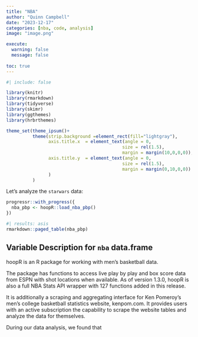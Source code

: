 ```yaml
---
title: "NBA"
author: "Quinn Campbell"
date: "2023-12-17"
categories: [nba, code, analysis]
image: "image.png"

execute: 
  warning: false
  message: false
  
toc: true
---
```

```r
#| include: false

library(knitr)
library(rmarkdown)
library(tidyverse)
library(skimr)
library(ggthemes)
library(hrbrthemes)

theme_set(theme_ipsum()+
          theme(strip.background =element_rect(fill="lightgray"),
                axis.title.x  = element_text(angle = 0,
                                            size = rel(1.5),
                                            margin = margin(10,0,0,0)),
                axis.title.y  = element_text(angle = 0,
                                            size = rel(1.5),
                                            margin = margin(0,10,0,0))
                )
          )
```

Let's analyze the `starwars` data:

```r
progressr::with_progress({
  nba_pbp <- hoopR::load_nba_pbp()
})
```


```r
#| results: asis
rmarkdown::paged_table(nba_pbp) 
```



## Variable Description for `nba` data.frame


hoopR is an R package for working with men’s basketball data.

The package has functions to access live play by play and box score data from ESPN with shot locations when available. As of version 1.3.0, hoopR is also a full NBA Stats API wrapper with 127 functions added in this release.

It is additionally a scraping and aggregating interface for Ken Pomeroy’s men’s college basketball statistics website, kenpom.com. It provides users with an active subscription the capability to scrape the website tables and analyze the data for themselves.

During our data analysis, we found that